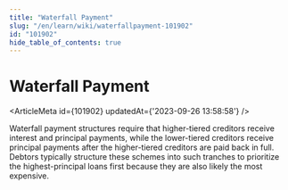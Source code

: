 ```yaml
---
title: "Waterfall Payment"
slug: "/en/learn/wiki/waterfallpayment-101902"
id: "101902"
hide_table_of_contents: true
---
```



# Waterfall Payment

<ArticleMeta id={101902} updatedAt={'2023-09-26 13:58:58'} />
<div className='border-solid border-b border-t-0 my-4 border-[var(--ifm-color-gray-300)]' />

Waterfall payment structures require that higher-tiered creditors receive interest and principal payments, while the lower-tiered creditors receive principal payments after the higher-tiered creditors are paid back in full. Debtors typically structure these schemes into such tranches to prioritize the highest-principal loans first because they are also likely the most expensive.
